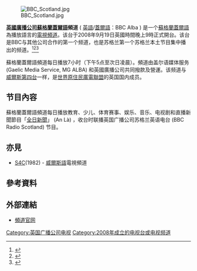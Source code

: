 {{頻道資訊
| 頻道名稱            = BBC Alba
| logofile        = BBC Alba 2021.svg
| 開播日期        = 2008年9月19日
| 視頻格式         =  [[576i|576i]] ([[PAL制式|PAL]]) [[16:9|16:9]]
| 擁有者           = [[BBC|BBC]]、MG ALBA
| 頻道口號         = A new channel for Scotland/Sianal Ùr Gàidhlig<br><sub>為蘇格蘭而設的新頻道</sub>
| 所屬國家或地區   = {{flagicon|Scotland}} [[蘇格蘭|蘇格蘭]]

| 頻道官方網站     = http://www.bbcalba.co.uk
| 集團同類頻道     =  [[BBC第一台|BBC第一台]]蘇格蘭版<br>[[BBC第二台|BBC第二台]]蘇格蘭版
| 數位電視供應商01 = Freeview
| 數位電視頻道數01 = 7頻道（仅限苏格兰）
| 衛星電視供應商01 = [[英国天空广播|天空卫视]]
| 衛星電視頻道數01 = 141/169頻道
| 衛星電視供應商02 = Freesat
| 衛星電視頻道數02 = 109頻道
| 有線電視供應商01 = 维珍有线
| 有線電視頻道數01 = 161頻道
|}}
[[File:BBC_Scotland.jpg|thumb]]

'''[[英國廣播公司|英國廣播公司]][[蘇格蘭蓋爾語|蘇格蘭蓋爾語]]頻道''' ( [[英語|英語]]/[[蓋爾語|蓋爾語]]：BBC Alba ) 是一个[[蘇格蘭蓋爾語|蘇格蘭蓋爾語]]為播放語言的[[電視頻道|電視頻道]]。该台于2008年9月19日英國時間晚上9時正式開台。该台是BBC与其他公司合作的第一个频道，也是苏格兰第一个苏格兰本土节目集中播出的频道。<ref>{{Cite news|title=Gaelic digital TV channel debated|url=http://news.bbc.co.uk/2/hi/uk_news/scotland/highlands_and_islands/6968320.stm|date=2007-08-29|accessdate=2022-03-23|language=en-GB}}</ref><ref>{{Cite web|title=BBC - Commissioning - BBC ALBA|url=http://www.bbc.co.uk/commissioning/tv/local/alba_eng.shtml|accessdate=2008-09-22|archive-url=https://web.archive.org/web/20110225015931/http://www.bbc.co.uk/commissioning/tv/local/alba_eng.shtml|archive-date=2011-02-25|dead-url=no}}</ref><ref>{{Cite news|title=Launch date for Gaelic TV channel|url=http://news.bbc.co.uk/1/hi/scotland/highlands_and_islands/7556739.stm|date=2008-08-13|accessdate=2022-03-23|language=en-GB}}</ref>

蘇格蘭蓋爾語頻道每日播放7小时（下午5点至次日凌晨）。頻道由盖尔语媒体服务(Gaelic Media Service, MG ALBA) 和英國廣播公司共同撥款及營運。该频道与[[威爾斯第四台|威爾斯第四台]]一样，是[[世界原住民廣電聯盟|世界原住民廣電聯盟]]的英国国内成员。

==节目內容==
蘇格蘭蓋爾語頻道每日播放教育、少儿、体育赛事、娱乐、音乐、电视剧和直播新聞節目「[[全日新聞|全日新聞]]」 (An Là) ，收台时联播英国广播公司苏格兰英语电台 (BBC Radio Scotland) 节目。

==亦見==

*[[威爾斯第四台|S4C]](1982) - [[威爾斯語|威爾斯語]]電視頻道

==參考資料==
{{reflist}}

==外部連結==
*[http://www.bbcalba.co.uk/ 頻道官网]

{{英国广播公司电视}}
{{Authority control}}
[[Category:英国广播公司电视|Category:英国广播公司电视]]
[[Category:2008年成立的电视台或电视频道|Category:2008年成立的电视台或电视频道]]